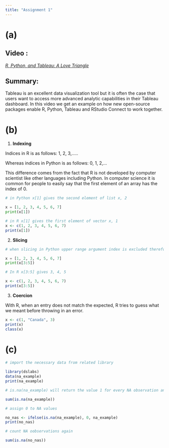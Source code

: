 ```yaml
---
title: "Assignment 1"
---
```


# (a)

## Video :

[*R, Python, and Tableau: A Love Triangle*](https://www.rstudio.com/conference/2022/talks/r-python-tableau-love-triangle/)

## Summary:

Tableau is an excellent data visualization tool but it is often the case that users want to access more advanced analytic capabilities in their Tableau dashboard. In this video we get an example on how new open-source packages enable R, Python, Tableau and RStudio Connect to work together.

# (b)

1.  **Indexing**

Indices in R is as follows: 1, 2, 3,.....

Whereas indices in Python is as follows: 0, 1, 2,...

This difference comes from the fact that R is not developed by computer scientist like other languages including Python. In computer science it is common for people to easily say that the first element of an array has the index of 0.

```python
# in Python x[1] gives the second element of list x, 2

x = [1, 2, 3, 4, 5, 6, 7]
print(x[1])
```



```r
# in R x[1] gives the first element of vector x, 1
x <- c(1, 2, 3, 4, 5, 6, 7)  
print(x[1])
```


2.  **Slicing**

```python
# when slicing in Python upper range argument index is excluded therefore x[3:5] gives the 4th and 5th elements (indices 3 and 4)

x = [1, 2, 3, 4, 5, 6, 7]
print(x[3:5])
```

```r
# In R x[3:5] gives 3, 4, 5

x <- c(1, 2, 3, 4, 5, 6, 7)  
print(x[3:5])
```

3.  **Coercion**

With R, when an entry does not match the expected, R tries to guess what we meant before throwing in an error.

```r
x <- c(1, "Canada", 3)
print(x)
class(x)
```

# (c)

```r
# import the necessary data from related library

library(dslabs)
data(na_example)
print(na_example)
```

```r
# is.na(na_example) will return the value 1 for every NA observation and 0 o.w.

sum(is.na(na_example))  
```

```r
# assign 0 to NA values

no_nas <- ifelse(is.na(na_example), 0, na_example)
print(no_nas)

```

```r
# count NA oobservations again

sum(is.na(no_nas))

```
